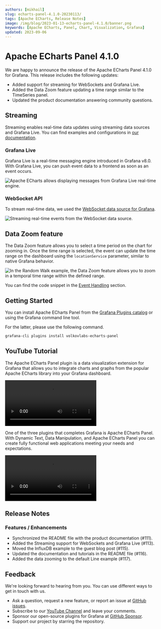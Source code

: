 ```yaml
---
authors: [mikhail]
slug: echarts-panel-4.1.0-20230113/
tags: [Apache ECharts, Release Notes]
image: /img/blog/2023-01-13-echarts-panel-4.1.0/banner.png
keywords: [Apache ECharts, Panel, Chart, Visualization, Grafana]
updated: 2023-09-06
---
```



# Apache ECharts Panel 4.1.0

We are happy to announce the release of the Apache ECharts Panel 4.1.0 for Grafana. This release includes the following updates:

- Added support for streaming for WebSockets and Grafana Live.
- Added the Data Zoom feature updating a time range similar to the TimeSeries panel.
- Updated the product documentation answering community questions.

## Streaming

Streaming enables real-time data updates using streaming data sources and Grafana Live. You can find examples and configurations in [our documentation](/plugins/volkovlabs-echarts-panel/streaming).

### Grafana Live

Grafana Live is a real-time messaging engine introduced in Grafana v8.0. With Grafana Live, you can push event data to a frontend as soon as an event occurs.

<Image
  title="Apache ECharts allows displaying messages from Grafana Live real-time engine."
  src="/img/blog/2023-01-13-echarts-panel-4.1.0/live.png"
  lazy={false}
/>

### WebSocket API

To stream real-time data, we used the [WebSocket data source for Grafana](https://grafana.com/grafana/plugins/golioth-websocket-datasource/).

<Image
  title="Streaming real-time events from the WebSocket data source."
  src="/img/blog/2023-01-13-echarts-panel-4.1.0/websocket.png"
/>

## Data Zoom feature

The Data Zoom feature allows you to select a time period on the chart for zooming in. Once the time range is selected, the event can update the time range on the dashboard using the `locationService` parameter, similar to native Grafana behavior.

<Image
  title="In the Random Walk example, the Data Zoom feature allows you to zoom in a temporal time range within the defined range."
  src="/img/blog/2023-01-13-echarts-panel-4.1.0/data-zoom.png"
/>

You can find the code snippet in the [Event Handling](/plugins/volkovlabs-echarts-panel/events) section.

## Getting Started

You can install Apache ECharts Panel from the [Grafana Plugins catalog](https://grafana.com/grafana/plugins/volkovlabs-echarts-panel/) or using the Grafana command line tool.

For the latter, please use the following command.

```bash
grafana-cli plugins install volkovlabs-echarts-panel
```

## YouTube Tutorial

The Apache ECharts Panel plugin is a data visualization extension for Grafana that allows you to integrate charts and graphs from the popular Apache ECharts library into your Grafana dashboard.

<Video
  src="https://www.youtube.com/embed/DxqCrBEmrQw"
  title="How to create modern dashboards in Grafana."
/>

One of the three plugins that completes Grafana is Apache ECharts Panel. With Dynamic Text, Data Manipulation, and Apache ECharts Panel you can create fully functional web applications meeting your needs and expectations.

<Video
  src="https://www.youtube.com/embed/wPr4gZYzUVA"
  title="Dynamic Text, Data Manipulation, and Apache ECharts Panel plugins."
/>

## Release Notes

### Features / Enhancements

- Synchronized the README file with the product documentation (#111).
- Added the Streaming support for WebSockets and Grafana Live (#113).
- Moved the InfluxDB example to the guest blog post (#115).
- Updated the documentation and tutorials in the README file (#116).
- Added the data zooming to the default Line example (#117).

## Feedback

We're looking forward to hearing from you. You can use different ways to get in touch with us.

- Ask a question, request a new feature, or report an issue at [GitHub issues](https://github.com/volkovlabs/volkovlabs-echarts-panel/issues).
- Subscribe to our [YouTube Channel](https://www.youtube.com/@volkovlabs) and leave your comments.
- Sponsor our open-source plugins for Grafana at [GitHub Sponsor](https://github.com/sponsors/VolkovLabs).
- Support our project by starring the repository.
